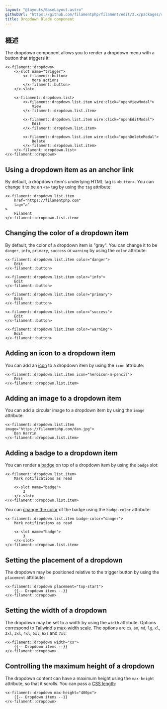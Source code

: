 ```yaml
---
layout: "@layouts/BaseLayout.astro"
githubUrl: "https://github.com/filamentphp/filament/edit/3.x/packages/support/docs/09-blade-components/02-dropdown.md"
title: Dropdown Blade component
---
```


## 概述

The dropdown component allows you to render a dropdown menu with a button that triggers it:

```blade
<x-filament::dropdown>
    <x-slot name="trigger">
        <x-filament::button>
            More actions
        </x-filament::button>
    </x-slot>
    
    <x-filament::dropdown.list>
        <x-filament::dropdown.list.item wire:click="openViewModal">
            View
        </x-filament::dropdown.list.item>
        
        <x-filament::dropdown.list.item wire:click="openEditModal">
            Edit
        </x-filament::dropdown.list.item>
        
        <x-filament::dropdown.list.item wire:click="openDeleteModal">
            Delete
        </x-filament::dropdown.list.item>
    </x-filament::dropdown.list>
</x-filament::dropdown>
```

## Using a dropdown item as an anchor link

By default, a dropdown item's underlying HTML tag is `<button>`. You can change it to be an `<a>` tag by using the `tag` attribute:

```blade
<x-filament::dropdown.list.item
    href="https://filamentphp.com"
    tag="a"
>
    Filament
</x-filament::dropdown.list.item>
```

## Changing the color of a dropdown item

By default, the color of a dropdown item is "gray". You can change it to be `danger`, `info`, `primary`, `success` or `warning` by using the `color` attribute:

```blade
<x-filament::dropdown.list.item color="danger">
    Edit
</x-filament::button>

<x-filament::dropdown.list.item color="info">
    Edit
</x-filament::button>

<x-filament::dropdown.list.item color="primary">
    Edit
</x-filament::button>

<x-filament::dropdown.list.item color="success">
    Edit
</x-filament::button>

<x-filament::dropdown.list.item color="warning">
    Edit
</x-filament::button>
```

## Adding an icon to a dropdown item

You can add an [icon](https://blade-ui-kit.com/blade-icons?set=1#search) to a dropdown item by using the `icon` attribute:

```blade
<x-filament::dropdown.list.item icon="heroicon-m-pencil">
    Edit
</x-filament::dropdown.list.item>
```

## Adding an image to a dropdown item

You can add a circular image to a dropdown item by using the `image` attribute:

```blade
<x-filament::dropdown.list.item image="https://filamentphp.com/dan.jpg">
    Dan Harrin
</x-filament::dropdown.list.item>
```

## Adding a badge to a dropdown item

You can render a [badge](badge) on top of a dropdown item by using the `badge` slot:

```blade
<x-filament::dropdown.list.item>
    Mark notifications as read
    
    <x-slot name="badge">
        3
    </x-slot>
</x-filament::dropdown.list.item>
```

You can [change the color](badge#changing-the-color-of-the-badge) of the badge using the `badge-color` attribute:

```blade
<x-filament::dropdown.list.item badge-color="danger">
    Mark notifications as read
    
    <x-slot name="badge">
        3
    </x-slot>
</x-filament::dropdown.list.item>
```

## Setting the placement of a dropdown

The dropdown may be positioned relative to the trigger button by using the `placement` attribute:

```blade
<x-filament::dropdown placement="top-start">
    {{-- Dropdown items --}}
</x-filament::dropdown>
```

## Setting the width of a dropdown

The dropdown may be set to a width by using the `width` attribute. Options correspond to [Tailwind's max-width scale](https://tailwindcss.com/docs/max-width). The options are `xs`, `sm`, `md`, `lg`, `xl`, `2xl`, `3xl`, `4xl`, `5xl`, `6xl` and `7xl`:

```blade
<x-filament::dropdown width="xs">
    {{-- Dropdown items --}}
</x-filament::dropdown>
```

## Controlling the maximum height of a dropdown

The dropdown content can have a maximum height using the `max-height` attribute, so that it scrolls. You can pass a [CSS length](https://developer.mozilla.org/en-US/docs/Web/CSS/length):

```blade
<x-filament::dropdown max-height="400px">
    {{-- Dropdown items --}}
</x-filament::dropdown>
```
